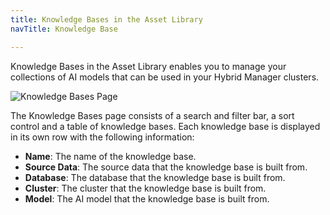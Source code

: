 ```yaml
---
title: Knowledge Bases in the Asset Library
navTitle: Knowledge Base

---
```


Knowledge Bases in the Asset Library enables you to manage your collections of AI models that can be used in your Hybrid Manager clusters. 

![Knowledge Bases Page](../../images/assetlibrary-knowledge-bases.png)

The Knowledge Bases page consists of a search and filter bar, a sort control and a table of knowledge bases. Each knowledge base is displayed in its own row with the following information:

-   **Name**: The name of the knowledge base.
-   **Source Data**: The source data that the knowledge base is built from.
-   **Database**: The database that the knowledge base is built from.
-   **Cluster**: The cluster that the knowledge base is built from.
-   **Model**: The AI model that the knowledge base is built from.
